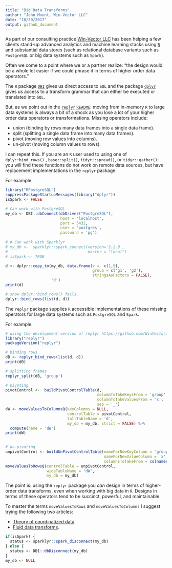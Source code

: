 ```yaml
---
title: "Big Data Transforms"
author: "John Mount, Win-Vector LLC"
date: "10/29/2017"
output: github_document
---
```


As part of our consulting practice [Win-Vector LLC](http://www.win-vector.com/) has been helping
a few clients stand-up advanced analytics and machine learning stacks  using [`R`](https://www.r-project.org/) and 
substantial data stores (such as relational database variants such as `PostgreSQL` or big data systems such as `Spark`).

Often we come to a point where we or a partner realize: "the design would be a whole lot easier if we could phrase it in terms of higher order data operators."

The `R` package [`DBI`](https://CRAN.R-project.org/package=DBI) gives us direct 
access to `SQL` and the package [`dplyr`](https://CRAN.R-project.org/package=dplyr)
gives us access to a transform grammar that can either be executed or translated into `SQL`.

But, as we point out in the [`replyr`](https://winvector.github.io/replyr/) [`README`](https://cran.r-project.org/web/packages/replyr/README.html): moving from in-memory `R`
to large data systems is always a bit of a shock as you lose a lot of your higher order data
operators or transformations.  Missing operators include:

  * union (binding by rows many data frames into a single data frame).
  * split (splitting a single data frame into many data frames).
  * pivot (moving row values into columns).
  * un-pivot (moving column values to rows).

I can repeat this.
If you are an `R` user used to using one of 
`dply::bind_rows()` , `base::split()`, `tidyr::spread()`, or `tidyr::gather()`:
you will find these functions do not work on remote data sources, but have
replacement implementations in the `replyr` package.



For example:

```r
library("RPostgreSQL")
suppressPackageStartupMessages(library("dplyr"))
isSpark <- FALSE

# Can work with PostgreSQL
my_db <- DBI::dbConnect(dbDriver("PostgreSQL"),
                        host = 'localhost',
                        port = 5432,
                        user = 'postgres',
                        password = 'pg')
 
# # Can work with Sparklyr
# my_db <-  sparklyr::spark_connect(version='2.2.0', 
#                                   master = "local")
# isSpark <- TRUE

d <- dplyr::copy_to(my_db, data.frame(x =  c(1,5), 
                                      group = c('g1', 'g2'),
                                      stringsAsFactors = FALSE), 
                    'd')
print(d)

# show dplyr::bind_rows() fails.
dplyr::bind_rows(list(d, d))
```

The `replyr` package supplies `R` accessible 
implementations of these missing operators
for large data systems such as `PostgreSQL` and `Spark`.

For example:

```r
# using the development version of replyr https://github.com/WinVector/replyr
library("replyr") 
packageVersion("replyr")

# binding rows
dB <- replyr_bind_rows(list(d, d))
print(dB)

# splitting frames
replyr_split(dB, 'group')

# pivoting
pivotControl <-  buildPivotControlTable(d, 
                                        columnToTakeKeysFrom = 'group', 
                                        columnToTakeValuesFrom = 'x',
                                        sep = '_')
dW <- moveValuesToColumnsQ(keyColumns = NULL,
                           controlTable = pivotControl,
                           tallTableName = 'd',
                           my_db = my_db, strict = FALSE) %>%
  compute(name = 'dW')
print(dW)
                     

# un-pivoting
unpivotControl <- buildUnPivotControlTable(nameForNewKeyColumn = 'group',
                                           nameForNewValueColumn = 'x',
                                           columnsToTakeFrom = colnames(dW))
moveValuesToRowsQ(controlTable = unpivotControl,
                  wideTableName = 'dW',
                  my_db = my_db)
```

The point is: using the `replyr` package you *can* design in terms of higher-order data transforms, even 
when working with big data in `R`.  Designs in terms of these operators tend to 
be succinct, powerful, and maintainable.  

To master the terms `moveValuesToRows` and `moveValuesToColumns` I suggest trying the following
two articles:

  * [Theory of coordinatized data](https://winvector.github.io/cdata/).
  * [Fluid data transforms](https://winvector.github.io/replyr/articles/FluidData.html).

```r
if(isSpark) {
  status <- sparklyr::spark_disconnect(my_db)
} else {
  status <- DBI::dbDisconnect(my_db)
}
my_db <- NULL
```
